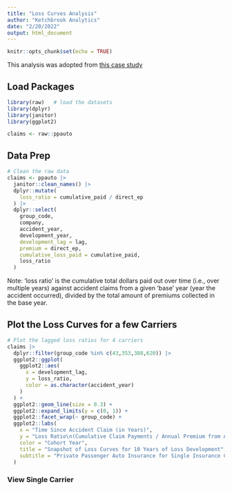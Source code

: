 ```yaml
---
title: "Loss Curves Analysis"
author: "Ketchbrook Analytics"
date: "2/20/2022"
output: html_document
---
```


```r
knitr::opts_chunk$set(echo = TRUE)
```

This analysis was adopted from [this case study](https://mc-stan.org/users/documentation/case-studies/losscurves_casestudy.html)

## Load Packages

```r
library(raw)   # load the datasets
library(dplyr)
library(janitor)
library(ggplot2)

claims <- raw::ppauto
```

## Data Prep

```r
# Clean the raw data
claims <- ppauto |> 
  janitor::clean_names() |> 
  dplyr::mutate(
    loss_ratio = cumulative_paid / direct_ep
  ) |> 
  dplyr::select(
    group_code, 
    company, 
    accident_year, 
    development_year, 
    development_lag = lag, 
    premium = direct_ep, 
    cumulative_loss_paid = cumulative_paid, 
    loss_ratio
  )
```

Note: 'loss ratio' is the cumulative total dollars paid out over time (i.e.,
over multiple years) against accident claims from a given 'base' year (year
the accident occurred), divided by the total amount of premiums collected in
the base year.

## Plot the Loss Curves for a few Carriers

```r
# Plot the lagged loss ratios for 4 carriers
claims |> 
  dplyr::filter(group_code %in% c(43,353,388,620)) |> 
  ggplot2::ggplot(
    ggplot2::aes(
      x = development_lag, 
      y = loss_ratio, 
      color = as.character(accident_year)
    )
  ) + 
  ggplot2::geom_line(size = 0.3) +
  ggplot2::expand_limits(y = c(0, 1)) + 
  ggplot2::facet_wrap(~ group_code) + 
  ggplot2::labs(
    x = "Time Since Accident Claim (in Years)", 
    y = "Loss Ratio\n(Cumulative Claim Payments / Annual Premium from Accident Year)", 
    color = "Cohort Year", 
    title = "Snapshot of Loss Curves for 10 Years of Loss Development", 
    subtitle = "Private Passenger Auto Insurance for Single Insurance Company"
  )
```

### View Single Carrier 



